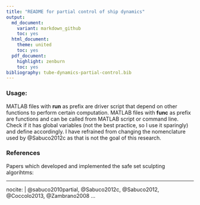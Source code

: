 ```yaml
---
title: "README for partial control of ship dynamics" 
output:
  md_document:
    variant: markdown_github
    toc: yes
  html_document:
    theme: united
    toc: yes
  pdf_document:
    highlight: zenburn
    toc: yes
bibliography: tube-dynamics-partial-control.bib
---
```


### Usage:

MATLAB files with **run** as prefix are driver script that depend on other functions to 
perform certain computation. MATLAB files with **func** as prefix are functions and can be called from MATLAB script or command line. Check if it has global variables (not the best practice, so I use it sparingly) and define accordingly. I have refrained from changing the nomenclature used by @Sabuco2012c as that is not the goal of this research.



### References
Papers which developed and implemented the safe set sculpting algorihtms:

---
nocite: |
  @sabuco2010partial, @Sabuco2012c, @Sabuco2012, @Coccolo2013, @Zambrano2008
...  
  